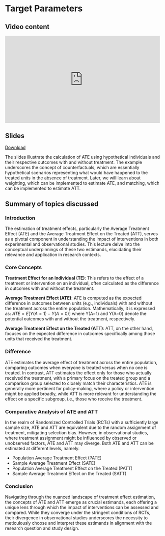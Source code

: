 # Target Parameters {.unnumbered}


## Video content

::: {style="position: relative; padding-bottom: 56.25%; height: 0; overflow: hidden;"}
<iframe src="https://www.youtube.com/embed/-9W6h0MVrKI" style="position: absolute; top: 0; left: 0; width: 100%; height: 100%; border:0;" allowfullscreen>

</iframe>
:::

## Slides

[Download](https://github.com/ehsanx/PS-survey/raw/main/slides/1ATEvsATT.pdf)

The slides illustrate the calculation of ATE using hypothetical individuals and their respective outcomes with and without treatment. The example underscores the concept of counterfactuals, which are essentially hypothetical scenarios representing what would have happened to the treated units in the absence of treatment. Later, we will learn about weighting, which can be implemented to estimate ATE, and matching, which can be implemented to estimate ATT.


## Summary of topics discussed 

### Introduction

The estimation of treatment effects, particularly the Average Treatment Effect (ATE) and the Average Treatment Effect on the Treated (ATT), serves as a pivotal component in understanding the impact of interventions in both experimental and observational studies. This lecture delve into the conceptual underpinnings of these two estimands, elucidating their relevance and application in research contexts.

### Core Concepts

**Treatment Effect for an Individual (TE)**: This refers to the effect of a treatment or intervention on an individual, often calculated as the difference in outcomes with and without the treatment.

**Average Treatment Effect (ATE)**: ATE is computed as the expected difference in outcomes between units (e.g., individuals) with and without the treatment across the entire population. Mathematically, it is expressed as:
$ATE=E[Y(A=1)−Y(A=0)]$ where Y(A=1) and Y(A=0) denote the potential outcomes with and without the treatment, respectively.

**Average Treatment Effect on the Treated (ATT)**: ATT, on the other hand, focuses on the expected difference in outcomes specifically among those units that received the treatment.

### Difference

ATE estimates the average effect of treatment across the entire population, comparing outcomes when everyone is treated versus when no one is treated. In contrast, ATT estimates the effect only for those who actually received the treatment, with a primary focus on the treated group and a comparison group selected to closely match their characteristics. ATE is generally more pertinent for policy-making, where a policy or intervention might be applied broadly, while ATT is more relevant for understanding the effect on a specific subgroup, i.e., those who receive the treatment.

### Comparative Analysis of ATE and ATT

In the realm of Randomized Controlled Trials (RCTs) with a sufficiently large sample size, ATE and ATT are equivalent due to the random assignment of treatment, mitigating selection bias. However, in observational studies, where treatment assignment might be influenced by observed or unobserved factors, ATE and ATT may diverge. Both ATE and ATT can be estimated at different levels, namely:

- Population Average Treatment Effect (PATE)
- Sample Average Treatment Effect (SATE)
- Population Average Treatment Effect on the Treated (PATT)
- Sample Average Treatment Effect on the Treated (SATT)

### Conclusion

Navigating through the nuanced landscape of treatment effect estimation, the concepts of ATE and ATT emerge as crucial estimands, each offering a unique lens through which the impact of interventions can be assessed and compared. While they converge under the stringent conditions of RCTs, their divergence in observational studies underscores the necessity to meticulously choose and interpret these estimands in alignment with the research question and study design.

